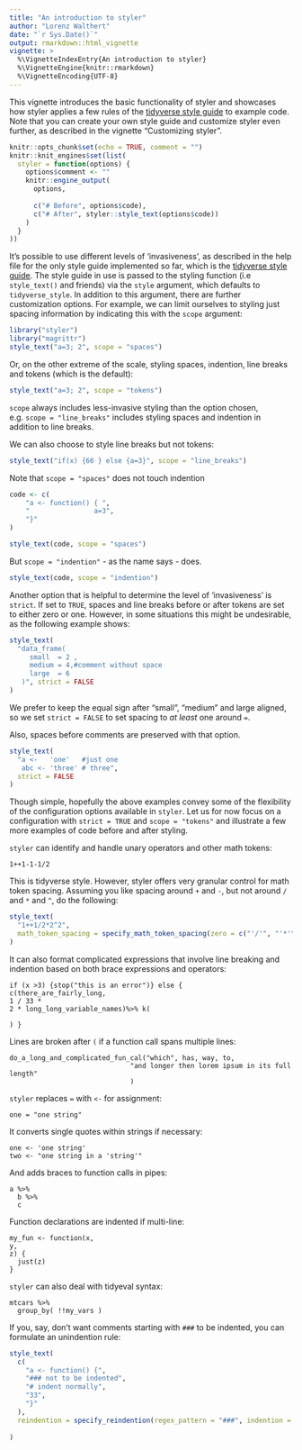 ```yaml
---
title: "An introduction to styler"
author: "Lorenz Walthert"
date: "`r Sys.Date()`"
output: rmarkdown::html_vignette
vignette: >
  %\VignetteIndexEntry{An introduction to styler}
  %\VignetteEngine{knitr::rmarkdown}
  %\VignetteEncoding{UTF-8}
---
```


This vignette introduces the basic functionality of styler and showcases
how styler applies a few rules of the 
[tidyverse style guide](http://style.tidyverse.org/index.html) to example code.
Note that you can create your own style guide and customize styler even further, 
as described in the vignette "Customizing styler".

```r
knitr::opts_chunk$set(echo = TRUE, comment = "")
knitr::knit_engines$set(list(
  styler = function(options) {
    options$comment <- ""
    knitr::engine_output(
      options,
      
      c("# Before", options$code),
      c("# After", styler::style_text(options$code))
    )
  }
))

```

It's possible to use different levels of 'invasiveness', as described in the 
help file for the only style guide implemented so far, which is the 
[tidyverse style guide](http://style.tidyverse.org/index.html). The style guide 
in use is passed to the styling function (i.e `style_text()` and friends) via 
the `style` argument, which defaults to `tidyverse_style`. In addition to this 
argument, there are further customization options. For example, we can limit 
ourselves to styling just spacing information by indicating this with the 
`scope` argument:

```r
library("styler")
library("magrittr")
style_text("a=3; 2", scope = "spaces")
```

Or, on the other extreme of the scale, styling spaces, indention, line breaks 
and tokens (which is the default):

```r
style_text("a=3; 2", scope = "tokens")
```


`scope` always includes less-invasive styling than the option chosen, 
e.g. `scope = "line_breaks"` includes styling spaces and indention in addition 
to line breaks.


We can also choose to style line breaks but not tokens:
```r
style_text("if(x) {66 } else {a=3}", scope = "line_breaks")
```

Note that `scope = "spaces"` does not touch indention
```r
code <- c(
    "a <- function() { ", 
    "                a=3", 
    "}"
)

style_text(code, scope = "spaces")
```

But `scope = "indention"` - as the name says - does.
```r
style_text(code, scope = "indention")
```


Another option that is helpful to determine the level of 'invasiveness' is
`strict`. If set to `TRUE`, spaces and line breaks before or after tokens are
set to either zero or one. However, in some situations this might be undesirable,
as the following example shows:

```r
style_text(
  "data_frame(
     small  = 2 ,
     medium = 4,#comment without space
     large  = 6
   )", strict = FALSE
)
```

We prefer to keep the equal sign after "small", "medium" and large aligned,
so we set `strict = FALSE` to set spacing to *at least* one around `=`.

Also, spaces before comments are preserved with that option.

```r
style_text(
  "a <-   'one'   #just one
   abc <- 'three' # three", 
  strict = FALSE
)
```


Though simple, hopefully the above examples convey some of the flexibility of 
the configuration options available in `styler`. Let us for now focus on a 
configuration with `strict = TRUE` and `scope = "tokens"` and illustrate a few 
more examples of code before and after styling.

`styler` can identify and handle unary operators and other math tokens:

```styler
1++1-1-1/2
```

This is tidyverse style. However, styler offers very granular control for 
math token spacing. Assuming you like spacing around `+` and `-`, but not 
around `/` and `*` and `^`, do the following:
```r
style_text(
  "1++1/2*2^2", 
  math_token_spacing = specify_math_token_spacing(zero = c("'/'", "'*'", "'^'"))
)
```

It can also format complicated expressions that involve line breaking and 
indention based on both brace expressions and operators:

```styler
if (x >3) {stop("this is an error")} else {
c(there_are_fairly_long,
1 / 33 * 
2 * long_long_variable_names)%>% k(

) }
```

Lines are broken after `(` if a function call spans multiple lines:

```styler
do_a_long_and_complicated_fun_cal("which", has, way, to, 
                              "and longer then lorem ipsum in its full length"
                              )
```

`styler` replaces `=` with `<-` for assignment:
```styler
one = "one string"
```

It converts single quotes within strings if necessary:
```styler
one <- 'one string'
two <- "one string in a 'string'"
```

And adds braces to function calls in pipes:

```styler
a %>%
  b %>%
  c
```

Function declarations are indented if multi-line:

```styler
my_fun <- function(x, 
y, 
z) {
  just(z)
}
```

`styler` can also deal with tidyeval syntax:

```styler
mtcars %>%
  group_by( !!my_vars )
```

If you, say, don't want comments starting with `###` to be indented, you can 
formulate an unindention rule:
```r
style_text(
  c(
    "a <- function() {",
    "### not to be indented",
    "# indent normally",
    "33",
    "}"
  ),
  reindention = specify_reindention(regex_pattern = "###", indention = 0)
  
)
```

